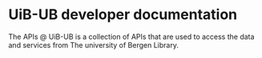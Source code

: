 # UiB-UB developer documentation

<Cards>
  <Cards.Card title="APIs @ UiB-UB" href="/en/docs/api" arrow>
    <div className="p-4">
      The APIs @ UiB-UB is a collection of APIs that are used to access the data and services from The university of Bergen Library.
    </div>
  </Cards.Card>
  <Cards.Card index={1} title="IIIF" href="/en/docs/iiif" />
  <Cards.Card index={0} title="The Collections" href="/en/docs/collections" /> 
  <Cards.Card index={1} title="Applications" href="/en/docs/apps" />
</Cards>
